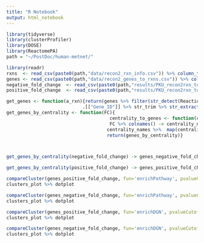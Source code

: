 ```yaml
---
title: "R Notebook"
output: html_notebook
---
```



```r
library(tidyverse)
library(clusterProfiler)
library(DOSE)
library(ReactomePA)
path = "~/PostDoc/human-metnet/"

library(readr)
rxns  <- read_csv(paste0(path,"data/recon2_rxn_info.csv")) %>% column_to_rownames("X1")
genes <- read_csv(paste0(path,"data/recon2_genes_to_rxns.csv")) %>% column_to_rownames("X1")
negative_fold_change  <- read_csv(paste0(path,"results/PKU_recon2rxn_top_negative_fold_change.csv")) %>% column_to_rownames("X1")
positive_fold_change  <- read_csv(paste0(path,"results/PKU_recon2rxn_top_positive_fold_change.csv")) %>% column_to_rownames("X1")

get_genes <- function(a_rxn){return(genes %>% filter(str_detect(Reactions, regex(a_rxn, ignore_case = T))) %>%
                            .[["Gene_ID"]] %>% str_trim %>% str_extract_all("^\\d+") %>% unlist())}
get_genes_by_centrality <- function(FC){
                                      centrality_to_genes <- function(centrality_names){FC[[centrality_names]]  %>% map(get_genes) %>% unlist %>% unique %>% return}
                                      FC %>% colnames() -> centrality_names
                                     centrality_names %>%  map(centrality_to_genes) %>% purrr::set_names(centrality_names) -> genes_by_centrality
                                     return(genes_by_centrality)}



get_genes_by_centrality(negative_fold_change) -> genes_negative_fold_change

get_genes_by_centrality(positive_fold_change) -> genes_positive_fold_change
```
```r

compareCluster(genes_positive_fold_change, fun='enrichPathway', pvalueCutoff=0.001) -> clusters_plot
clusters_plot %>% dotplot
```

```r
compareCluster(genes_negative_fold_change, fun='enrichPathway', pvalueCutoff=0.001) -> clusters_plot
clusters_plot %>% dotplot
```
```r
compareCluster(genes_positive_fold_change, fun='enrichDGN', pvalueCutoff=0.01) -> clusters_plot
clusters_plot %>% dotplot
```

```r
compareCluster(genes_negative_fold_change, fun='enrichDGN', pvalueCutoff=0.01) -> clusters_plot
clusters_plot %>% dotplot
```




